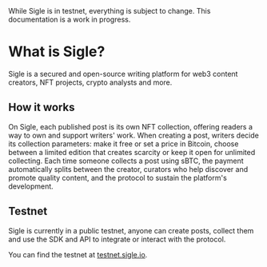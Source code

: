 
<Callout type="warning" emoji="⚠️">
    While Sigle is in testnet, everything is subject to change. This documentation is a work in progress.
</Callout>

# What is Sigle?

Sigle is a secured and open-source writing platform for web3 content creators, NFT projects, crypto analysts and more.

## How it works

On Sigle, each published post is its own NFT collection, offering readers a way to own and support writers' work. When creating a post, writers decide its collection parameters: make it free or set a price in Bitcoin, choose between a limited edition that creates scarcity or keep it open for unlimited collecting. Each time someone collects a post using sBTC, the payment automatically splits between the creator, curators who help discover and promote quality content, and the protocol to sustain the platform's development.

## Testnet

Sigle is currently in a public testnet, anyone can create posts, collect them and use the SDK and API to integrate or interact with the protocol.

You can find the testnet at [testnet.sigle.io](https://testnet.sigle.io).
